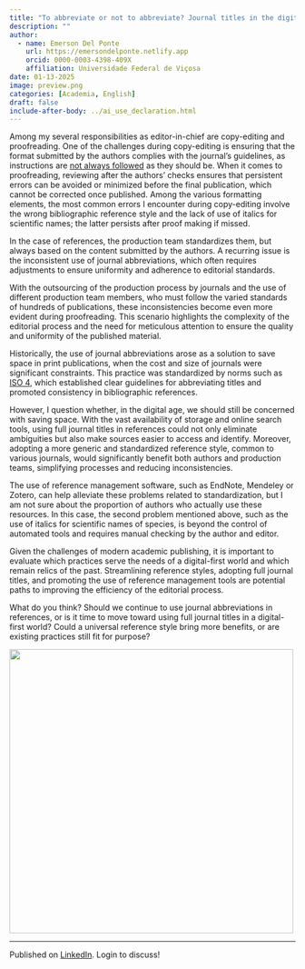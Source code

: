 ```yaml
---
title: "To abbreviate or not to abbreviate? Journal titles in the digital age"
description: ""
author:
  - name: Emerson Del Ponte
    url: https://emersondelponte.netlify.app
    orcid: 0000-0003-4398-409X
    affiliation: Universidade Federal de Viçosa
date: 01-13-2025
image: preview.png
categories: [Academia, English] 
draft: false 
include-after-body: ../ai_use_declaration.html
---
```


Among my several responsibilities as editor-in-chief are copy-editing and proofreading. One of the challenges during copy-editing is ensuring that the format submitted by the authors complies with the journal's guidelines, as instructions are [not always followed](https://emersondelponte.netlify.app/posts/2025-01-03-instruction-for-authors/) as they should be. When it comes to proofreading, reviewing after the authors' checks ensures that persistent errors can be avoided or minimized before the final publication, which cannot be corrected once published. Among the various formatting elements, the most common errors I encounter during copy-editing involve the wrong bibliographic reference style and the lack of use of italics for scientific names; the latter persists after proof making if missed.

In the case of references, the production team standardizes them, but always based on the content submitted by the authors. A recurring issue is the inconsistent use of journal abbreviations, which often requires adjustments to ensure uniformity and adherence to editorial standards.

With the outsourcing of the production process by journals and the use of different production team members, who must follow the varied standards of hundreds of publications, these inconsistencies become even more evident during proofreading. This scenario highlights the complexity of the editorial process and the need for meticulous attention to ensure the quality and uniformity of the published material.

Historically, the use of journal abbreviations arose as a solution to save space in print publications, when the cost and size of journals were significant constraints. This practice was standardized by norms such as [ISO 4](https://en.wikipedia.org/wiki/ISO_4), which established clear guidelines for abbreviating titles and promoted consistency in bibliographic references.

However, I question whether, in the digital age, we should still be concerned with saving space. With the vast availability of storage and online search tools, using full journal titles in references could not only eliminate ambiguities but also make sources easier to access and identify. Moreover, adopting a more generic and standardized reference style, common to various journals, would significantly benefit both authors and production teams, simplifying processes and reducing inconsistencies.

The use of reference management software, such as EndNote, Mendeley or Zotero, can help alleviate these problems related to standardization, but I am not sure about the proportion of authors who actually use these resources. In this case, the second problem mentioned above, such as the use of italics for scientific names of species, is beyond the control of automated tools and requires manual checking by the author and editor.

Given the challenges of modern academic publishing, it is important to evaluate which practices serve the needs of a digital-first world and which remain relics of the past. Streamlining reference styles, adopting full journal titles, and promoting the use of reference management tools are potential paths to improving the efficiency of the editorial process.

What do you think? Should we continue to use journal abbreviations in references, or is it time to move toward using full journal titles in a digital-first world? Could a universal reference style bring more benefits, or are existing practices still fit for purpose?

![](preview.png){fig-align="center" width="500"}

------------------------------------------------------------------------

Published on [LinkedIn](https://www.linkedin.com/posts/emerson-m-del-ponte-61678ba1_to-abbreviate-or-not-to-abbreviate-journal-activity-7284569496462237697-6Hp3?utm_source=share&utm_medium=member_desktop). Login to discuss!
